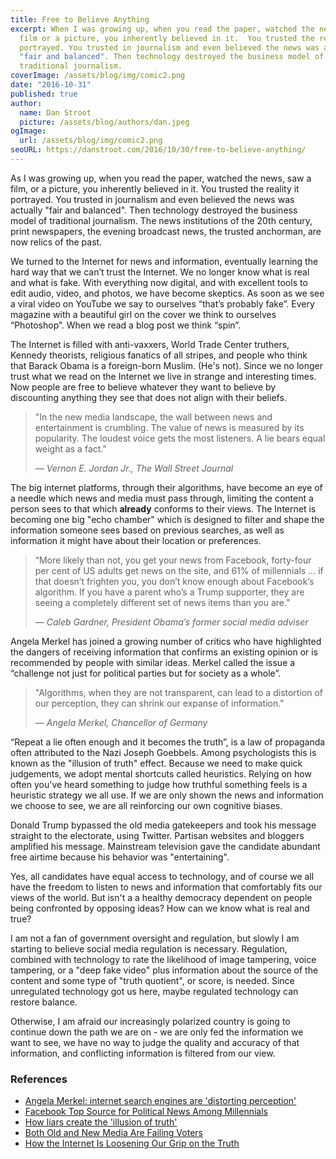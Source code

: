 ```yaml
---
title: Free to Believe Anything
excerpt: When I was growing up, when you read the paper, watched the news, saw a
  film or a picture, you inherently believed in it.  You trusted the reality it
  portrayed. You trusted in journalism and even believed the news was actually
  "fair and balanced". Then technology destroyed the business model of
  traditional journalism.
coverImage: /assets/blog/img/comic2.png
date: "2016-10-31"
published: true
author:
  name: Dan Stroot
  picture: /assets/blog/authors/dan.jpeg
ogImage:
  url: /assets/blog/img/comic2.png
seoURL: https://danstroot.com/2016/10/30/free-to-believe-anything/
---
```


As I was growing up, when you read the paper, watched the news, saw a film, or a picture, you inherently believed in it. You trusted the reality it portrayed. You trusted in journalism and even believed the news was actually "fair and balanced". Then technology destroyed the business model of traditional journalism. The news institutions of the 20th century, print newspapers, the evening broadcast news, the trusted anchorman, are now relics of the past.

We turned to the Internet for news and information, eventually learning the hard way that we can’t trust the Internet. We no longer know what is real and what is fake. With everything now digital, and with excellent tools to edit audio, video, and photos, we have become skeptics. As soon as we see a viral video on YouTube we say to ourselves “that’s probably fake”. Every magazine with a beautiful girl on the cover we think to ourselves “Photoshop”. When we read a blog post we think “spin”.

The Internet is filled with anti-vaxxers, World Trade Center truthers, Kennedy theorists, religious fanatics of all stripes, and people who think that Barack Obama is a foreign-born Muslim. (He's not). Since we no longer trust what we read on the Internet we live in strange and interesting times. Now people are free to believe whatever they want to believe by discounting anything they see that does not align with their beliefs.

> "In the new media landscape, the wall between news and entertainment is crumbling. The value of news is measured by its popularity. The loudest voice gets the most listeners. A lie bears equal weight as a fact."
>
> <cite>&mdash; Vernon E. Jordan Jr., The Wall Street Journal</cite>

The big internet platforms, through their algorithms, have become an eye of a needle which news and media must pass through, limiting the content a person sees to that which **already** conforms to their views. The Internet is becoming one big "echo chamber" which is designed to filter and shape the information someone sees based on previous searches, as well as information it might have about their location or preferences.

> “More likely than not, you get your news from Facebook, forty-four per cent of US adults get news on the site, and 61% of millennials … if that doesn’t frighten you, you don’t know enough about Facebook’s algorithm. If you have a parent who’s a Trump supporter, they are seeing a completely different set of news items than you are."
>
> <cite>
>   &mdash; Caleb Gardner, President Obama’s former social media adviser
> </cite>

Angela Merkel has joined a growing number of critics who have highlighted the dangers of receiving information that confirms an existing opinion or is recommended by people with similar ideas. Merkel called the issue a “challenge not just for political parties but for society as a whole”.

> "Algorithms, when they are not transparent, can lead to a distortion of our perception, they can shrink our expanse of information."
>
> <cite>&mdash; Angela Merkel, Chancellor of Germany</cite>

“Repeat a lie often enough and it becomes the truth”, is a law of propaganda often attributed to the Nazi Joseph Goebbels. Among psychologists this is known as the "illusion of truth" effect. Because we need to make quick judgements, we adopt mental shortcuts called heuristics. Relying on how often you've heard something to judge how truthful something feels is a heuristic strategy we all use. If we are only shown the news and information we choose to see, we are all reinforcing our own cognitive biases.

Donald Trump bypassed the old media gatekeepers and took his message straight to the electorate, using Twitter. Partisan websites and bloggers amplified his message. Mainstream television gave the candidate abundant free airtime because his behavior was "entertaining".

Yes, all candidates have equal access to technology, and of course we all have the freedom to listen to news and information that comfortably fits our views of the world. But isn't a a healthy democracy dependent on people being confronted by opposing ideas? How can we know what is real and true?

I am not a fan of government oversight and regulation, but slowly I am starting to believe social media regulation is necessary. Regulation, combined with technology to rate the likelihood of image tampering, voice tampering, or a "deep fake video" plus information about the source of the content and some type of "truth quotient", or score, is needed. Since unregulated technology got us here, maybe regulated technology can restore balance.

Otherwise, I am afraid our increasingly polarized country is going to continue down the path we are on - we are only fed the information we want to see, we have no way to judge the quality and accuracy of that information, and conflicting information is filtered from our view.

### References

- [Angela Merkel: internet search engines are 'distorting perception'](https://www.theguardian.com/world/2016/oct/27/angela-merkel-internet-search-engines-are-distorting-our-perception)
- [Facebook Top Source for Political News Among Millennials](http://www.journalism.org/2015/06/01/facebook-top-source-for-political-news-among-millennials/)
- [How liars create the 'illusion of truth'](http://www.bbc.com/future/story/20161026-how-liars-create-the-illusion-of-truth)
- [Both Old and New Media Are Failing Voters](http://www.wsj.com/articles/both-old-and-new-media-are-failing-voters-1478216173)
- [How the Internet Is Loosening Our Grip on the Truth](http://www.nytimes.com/2016/11/03/technology/how-the-internet-is-loosening-our-grip-on-the-truth.html)
